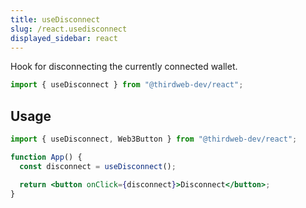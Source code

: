 ```yaml
---
title: useDisconnect
slug: /react.usedisconnect
displayed_sidebar: react
---
```


Hook for disconnecting the currently connected wallet.

```jsx
import { useDisconnect } from "@thirdweb-dev/react";
```

## Usage

```jsx
import { useDisconnect, Web3Button } from "@thirdweb-dev/react";

function App() {
  const disconnect = useDisconnect();

  return <button onClick={disconnect}>Disconnect</button>;
}
```
